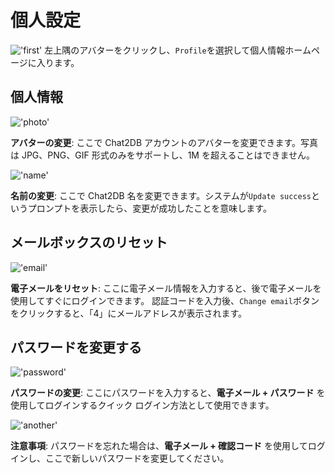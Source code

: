 # 個人設定

!['first'](/image/settings/first.png)
左上隅のアバターをクリックし、`Profile`を選択して個人情報ホームページに入ります。

## 個人情報

!['photo'](/image/settings/photo.png)

**アバターの変更**: ここで Chat2DB アカウントのアバターを変更できます。写真は JPG、PNG、GIF 形式のみをサポートし、1M を超えることはできません。

!['name'](/image/settings/name.png)

**名前の変更**: ここで Chat2DB 名を変更できます。システムが`Update success`というプロンプトを表示したら、変更が成功したことを意味します。


## メールボックスのリセット

!['email'](/image/settings/email.png)

**電子メールをリセット**: ここに電子メール情報を入力すると、後で電子メールを使用してすぐにログインできます。 認証コードを入力後、`Change email`ボタンをクリックすると、「4」にメールアドレスが表示されます。

## パスワードを変更する

!['password'](/image/settings/password.png)

**パスワードの変更**: ここにパスワードを入力すると、**電子メール + パスワード** を使用してログインするクイック ログイン方法として使用できます。

!['another'](/image/settings/another.png)

**注意事項**: パスワードを忘れた場合は、**電子メール + 確認コード** を使用してログインし、ここで新しいパスワードを変更してください。